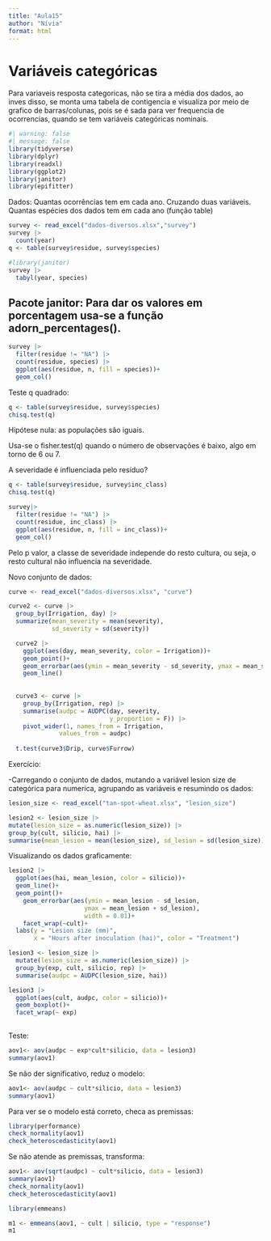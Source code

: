 ```yaml
---
title: "Aula15"
author: "Nívia"
format: html
---
```


# Variáveis categóricas

Para variaveis resposta categoricas, não se tira a média dos dados, ao inves disso, se monta uma tabela de contigencia e visualiza por meio de grafico de barras/colunas, pois se é sada para ver frequencia de ocorrencias, quando se tem variáveis categóricas nominais.

```r
#| warning: false
#| message: false
library(tidyverse)
library(dplyr)
library(readxl)
library(ggplot2)
library(janitor)
library(epifitter)
```

Dados: Quantas ocorrências tem em cada ano. Cruzando duas variáveis. Quantas espécies dos dados tem em cada ano (função table)

```r
survey <- read_excel("dados-diversos.xlsx","survey")
survey |>
  count(year)
q <- table(survey$residue, survey$species)
```

```r
#library(janitor)
survey |>
  tabyl(year, species)
```

## Pacote janitor: Para dar os valores em porcentagem usa-se a função adorn_percentages().

```r
survey |>
  filter(residue != "NA") |>
  count(residue, species) |>
  ggplot(aes(residue, n, fill = species))+
  geom_col()
```

Teste q quadrado:

```r
q <- table(survey$residue, survey$species)
chisq.test(q)

```

Hipótese nula: as populações são iguais.

Usa-se o fisher.test(q) quando o número de observações é baixo, algo em torno de 6 ou 7.

A severidade é influenciada pelo resíduo?

```r
q <- table(survey$residue, survey$inc_class)
chisq.test(q)

survey|>
  filter(residue != "NA") |>
  count(residue, inc_class) |>
  ggplot(aes(residue, n, fill = inc_class))+
  geom_col()
```

Pelo p valor, a classe de severidade independe do resto cultura, ou seja, o resto cultural não influencia na severidade.

Novo conjunto de dados:

```r
curve <- read_excel("dados-diversos.xlsx", "curve")

curve2 <- curve |> 
  group_by(Irrigation, day) |>
  summarize(mean_severity = mean(severity),
            sd_severity = sd(severity))

  curve2 |>
    ggplot(aes(day, mean_severity, color = Irrigation))+
    geom_point()+
    geom_errorbar(aes(ymin = mean_severity - sd_severity, ymax = mean_severity + sd_severity, width = 0.01))+
    geom_line()
  
  
  curve3 <- curve |>
    group_by(Irrigation, rep) |>
    summarise(audpc = AUDPC(day, severity, 
                            y_proportion = F)) |>
    pivot_wider(1, names_from = Irrigation,
              values_from = audpc)
  
  t.test(curve3$Drip, curve$Furrow)
```

Exercício:

-Carregando o conjunto de dados, mutando a variável lesion size de categórica para numerica, agrupando as variáveis e resumindo os dados:

```r
lesion_size <- read_excel("tan-spot-wheat.xlsx", "lesion_size")

lesion2 <- lesion_size |>
mutate(lesion_size = as.numeric(lesion_size)) |>
group_by(cult, silicio, hai) |>
summarise(mean_lesion = mean(lesion_size), sd_lesion = sd(lesion_size))
```

Visualizando os dados graficamente:

```r
lesion2 |>
  ggplot(aes(hai, mean_lesion, color = silicio))+
  geom_line()+
  geom_point()+
    geom_errorbar(aes(ymin = mean_lesion - sd_lesion, 
                     ymax = mean_lesion + sd_lesion), 
                     width = 0.01)+
    facet_wrap(~cult)+
  labs(y = "Lesion size (mm)",
       x = "Hours after inoculation (hai)", color = "Treatment")

```

```r
lesion3 <- lesion_size |>
  mutate(lesion_size = as.numeric(lesion_size)) |>
  group_by(exp, cult, silicio, rep) |>
  summarise(audpc = AUDPC(lesion_size, hai))

lesion3 |>
  ggplot(aes(cult, audpc, color = silicio))+
  geom_boxplot()+
  facet_wrap(~ exp)
  
```

Teste:

```r
aov1<- aov(audpc ~ exp*cult*silicio, data = lesion3)
summary(aov1)
```

Se não der significativo, reduz o modelo:

```r
aov1<- aov(audpc ~ cult*silicio, data = lesion3)
summary(aov1)
```

Para ver se o modelo está correto, checa as premissas:

```r
library(performance)
check_normality(aov1)
check_heteroscedasticity(aov1)
```

Se não atende as premissas, transforma:

```r
aov1<- aov(sqrt(audpc) ~ cult*silicio, data = lesion3)
summary(aov1)
check_normality(aov1)
check_heteroscedasticity(aov1)

library(emmeans)

m1 <- emmeans(aov1, ~ cult | silicio, type = "response")
m1
```
